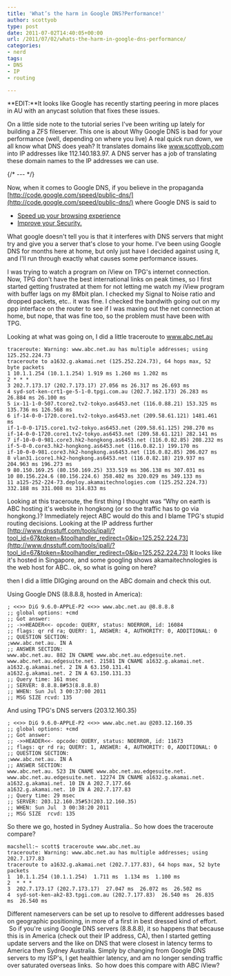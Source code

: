 ```yaml
---
title: 'What’s the harm in Google DNS?Performance!'
author: scottyob
type: post
date: 2011-07-02T14:40:05+00:00
url: /2011/07/02/whats-the-harm-in-google-dns-performance/
categories:
- nerd
tags:
- DNS
- IP
- routing

---
```

**EDIT:**It looks like Google has recently starting peering in more places in AU with an anycast solution that fixes these issues.

On a little side note to the tutorial series I've been writing up lately for building a ZFS fileserver. This one is about Why Google DNS is bad for your performance (well, depending on where you live)
A real quick run down, we all know what DNS does yeah? It translates domains like www.scottyob.com into IP addresses like 112.140.183.97. A DNS server has a job of translating these domain names to the IP addresses we can use.

{/* --- */}

Now, when it comes to Google DNS, if you believe in the propaganda [http://code.google.com/speed/public-dns/](http://code.google.com/speed/public-dns/) where Google DNS is said to

- [Speed up your browsing experience](http://code.google.com/speed/public-dns/docs/performance.html)
- [Improve your Security.](http://code.google.com/speed/public-dns/docs/security.html)

What google doesn't tell you is that it interferes with DNS servers that might try and give you a server that's close to your home. I've been using Google DNS for months here at home, but only just have I decided against using it, and I'll run through exactly what causes some performance issues.

I was trying to watch a program on iView on TPG's internet connection. Now, TPG don't have the best international links on peak times, so I first started getting frustrated at them for not letting me watch my iView program with buffer lags on my 8Mbit plan. I checked my Signal to Noise ratio and dropped packets, etc.. it was fine. I checked the bandwith going out on my ppp interface on the router to see if I was maxing out the net connection at home, but nope, that was fine too, so the problem must have been with TPG.

Looking at what was going on, I did a little traceroute to www.abc.net.au

```
traceroute: Warning: www.abc.net.au has multiple addresses; using 125.252.224.73
traceroute to a1632.g.akamai.net (125.252.224.73), 64 hops max, 52 byte packets
1 10.1.1.254 (10.1.1.254) 1.919 ms 1.260 ms 1.202 ms
2 * * *
3 202.7.173.17 (202.7.173.17) 27.056 ms 26.317 ms 26.693 ms
4 syd-sot-ken-crt1-ge-5-1-0.tpgi.com.au (202.7.162.173) 26.283 ms 26.884 ms 26.100 ms
5 ix-11-1-0-507.tcore2.tv2-tokyo.as6453.net (116.0.88.21) 153.325 ms 135.736 ms 126.568 ms
6 if-14-0-0-1720.core1.tv2-tokyo.as6453.net (209.58.61.121) 1481.461 ms
if-1-0-0-1715.core1.tv2-tokyo.as6453.net (209.58.61.125) 298.270 ms
if-14-0-0-1720.core1.tv2-tokyo.as6453.net (209.58.61.121) 282.141 ms
7 if-10-0-0-981.core3.hk2-hongkong.as6453.net (116.0.82.85) 208.232 ms
if-5-0-0.core3.hk2-hongkong.as6453.net (116.0.82.1) 199.170 ms
if-10-0-0-981.core3.hk2-hongkong.as6453.net (116.0.82.85) 206.027 ms
8 vlan31.icore1.hk2-hongkong.as6453.net (116.0.82.18) 219.937 ms 204.963 ms 196.273 ms
9 80.150.169.25 (80.150.169.25) 333.519 ms 306.138 ms 307.031 ms
10 80.156.224.6 (80.156.224.6) 358.402 ms 320.029 ms 349.133 ms
11 a125-252-224-73.deploy.akamaitechnologies.com (125.252.224.73) 332.188 ms 331.008 ms 314.833 ms
```

Looking at this traceroute, the first thing I thought was “Why on earth is ABC hosting it's website in hongkong (or so the traffic has to go via hongkong.)? Immediately reject ABC would do this and I blame TPG's stupid routing decisions.
Looking at the IP address further [http://www.dnsstuff.com/tools/ipall/?tool_id=67&token=&toolhandler_redirect=0&ip=125.252.224.73](http://www.dnsstuff.com/tools/ipall/?tool_id=67&token=&toolhandler_redirect=0&ip=125.252.224.73) It looks like it's hosted in Singapore, and some googling shows akamaitechnologies is the web host for ABC.. ok, so what is going on here?

then I did a little DIGging around on the ABC domain and check this out.

Using Google DNS (8.8.8.8, hosted in America):
```
; <<>> DiG 9.6.0-APPLE-P2 <<>> www.abc.net.au @8.8.8.8
;; global options: +cmd
;; Got answer:
;; ->>HEADER<<- opcode: QUERY, status: NOERROR, id: 16084
;; flags: qr rd ra; QUERY: 1, ANSWER: 4, AUTHORITY: 0, ADDITIONAL: 0
;; QUESTION SECTION:
;www.abc.net.au. IN A
;; ANSWER SECTION:
www.abc.net.au. 882 IN CNAME www.abc.net.au.edgesuite.net.
www.abc.net.au.edgesuite.net. 21581 IN CNAME a1632.g.akamai.net.
a1632.g.akamai.net. 2 IN A 63.150.131.41
a1632.g.akamai.net. 2 IN A 63.150.131.33
;; Query time: 161 msec
;; SERVER: 8.8.8.8#53(8.8.8.8)
;; WHEN: Sun Jul 3 00:37:00 2011
;; MSG SIZE rcvd: 135
```
And using TPG's DNS servers (203.12.160.35)

```
; <<>> DiG 9.6.0-APPLE-P2 <<>> www.abc.net.au @203.12.160.35
;; global options: +cmd
;; Got answer:
;; ->>HEADER<<- opcode: QUERY, status: NOERROR, id: 11673
;; flags: qr rd ra; QUERY: 1, ANSWER: 4, AUTHORITY: 0, ADDITIONAL: 0
;; QUESTION SECTION:
;www.abc.net.au. IN A
;; ANSWER SECTION:
www.abc.net.au. 523 IN CNAME www.abc.net.au.edgesuite.net.
www.abc.net.au.edgesuite.net. 12274 IN CNAME a1632.g.akamai.net.
a1632.g.akamai.net. 10 IN A 202.7.177.66
a1632.g.akamai.net. 10 IN A 202.7.177.83
;; Query time: 29 msec
;; SERVER: 203.12.160.35#53(203.12.160.35)
;; WHEN: Sun Jul  3 00:38:20 2011
;; MSG SIZE  rcvd: 135
```
So there we go, hosted in Sydney Australia.. So how does the traceroute compare?

```
macshell:~ scott$ traceroute www.abc.net.au
traceroute: Warning: www.abc.net.au has multiple addresses; using 202.7.177.83
traceroute to a1632.g.akamai.net (202.7.177.83), 64 hops max, 52 byte packets
1  10.1.1.254 (10.1.1.254)  1.711 ms  1.134 ms  1.100 ms
2  * * *
3  202.7.173.17 (202.7.173.17)  27.047 ms  26.072 ms  26.502 ms
4  syd-sot-ken-ak2-83.tpgi.com.au (202.7.177.83)  26.540 ms  26.835 ms  26.540 ms
```
Different nameservers can be set up to resolve to different addresses based on geographic positioning, in more of a first in best dressed kind of effort.  So if you're using Google DNS servers (8.8.8.8), it so happens that because this is in America (check out their IP address, CA), then I started getting update servers and the like on DNS that were closest in latency terms to America then Sydney Australia.
Simply by changing from Google DNS servers to my ISP's, I get healthier latency, and am no longer sending traffic over saturated overseas links.  So how does this compare with ABC iView?
